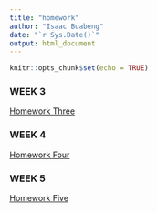 ```yaml
---
title: "homework"
author: "Isaac Buabeng"
date: "`r Sys.Date()`"
output: html_document
---
```


```r
knitr::opts_chunk$set(echo = TRUE)
```


### WEEK 3
[Homework Three](homework_three.html)


### WEEK 4
[Homework Four](homework_four.html)

### WEEK 5
[Homework Five](homework_five.html)
